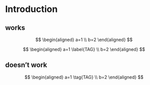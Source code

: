 # Introduction

## works
$$
\begin{aligned}
a=1 
\\
b=2
\end{aligned}
$$

$$
\begin{aligned}
a=1 \label{TAG}
\\
b=2
\end{aligned}
$$


## doesn't work
$$
\begin{aligned}
a=1 \tag{TAG}
\\
b=2
\end{aligned}
$$

